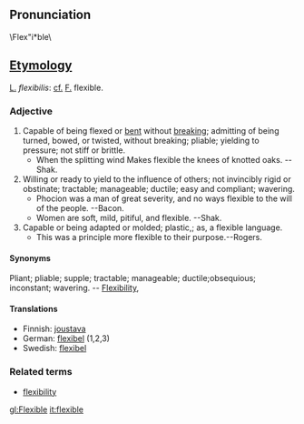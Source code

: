 {{Webster}}
== Pronunciation ==
\Flex"i*ble\

== [[Etymology]] ==
[[L.]] ''flexibilis'': [[cf.]] [[F.]] flexible.
===Adjective===
#Capable of being flexed or [[bent]] without [[break]]ing; admitting of being turned, bowed, or twisted, without breaking; pliable; yielding to pressure; not stiff or brittle.
#*When the splitting wind Makes flexible the knees of knotted oaks. --Shak.
#Willing or ready to yield to the influence of others; not invincibly rigid or obstinate; tractable; manageable; ductile; easy and compliant; wavering.
#*Phocion was a man of great severity, and no ways flexible to the will of the people.   --Bacon.
#*Women are soft, mild, pitiful, and flexible. --Shak.
#Capable or being adapted or molded; plastic,; as, a flexible language.
#*This was a principle more flexible to their purpose.--Rogers.

====Synonyms====
Pliant; pliable; supple; tractable; manageable; ductile;obsequious; inconstant; wavering. -- [[Flexibility]], 

====Translations====
*Finnish: [[joustava]]
*German: [[flexibel#German|flexibel]] (1,2,3)
*Swedish: [[flexibel#Swedish|flexibel]]

===Related terms===
*[[flexibility]]

[[gl:Flexible]]
[[it:flexible]]